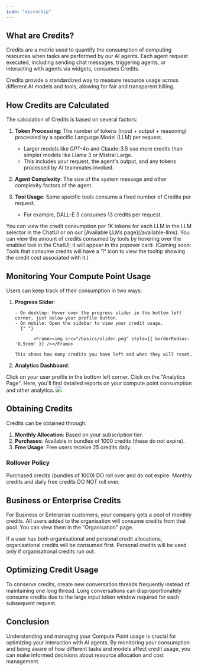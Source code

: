 ```yaml
---
icon: "microchip"
---
```


## What are Credits?

Credits are a metric used to quantify the consumption of computing resources when tasks are performed by our AI agents. Each agent request executed, including sending chat messages, triggering agents, or interacting with agents via widgets, consumes Credits.

<Info>
  Credits provide a standardized way to measure resource usage across different
  AI models and tools, allowing for fair and transparent billing.
</Info>

## How Credits are Calculated

The calculation of Credits is based on several factors:

1. **Token Processing**: The number of tokens (input + output + reasoning) processed by a specific Language Model (LLM) per request.

   - Larger models like GPT-4o and Claude-3.5 use more credits than simpler models like Llama 3 or Mistral Large.
   - This includes your request, the agent's output, and any tokens processed by AI teammates invoked.

2. **Agent Complexity**: The size of the system message and other complexity factors of the agent.

3. **Tool Usage**: Some specific tools consume a fixed number of Credits per request.
   - For example, DALL-E 3 consumes 13 credits per request.

<Note>
  You can view the credit consumption per 1K tokens for each LLM in the LLM
  selector in the ChatUI or on our [Available LLMs page](/available-llms).
</Note>

<Note>
  You can view the amount of credits consumed by tools by hovering over the
  enabled tool in the ChatUI; it will appear in the popover card. (Coming soon:
  Tools that consume credits will have a '?' icon to view the tooltip showing
  the credit cost associated with it.)
</Note>

## Monitoring Your Compute Point Usage

Users can keep track of their consumption in two ways:

1.  **Progress Slider**:

        - On desktop: Hover over the progress slider in the bottom left corner, just below your profile button.
        - On mobile: Open the sidebar to view your credit usage.
          {" "}

               <Frame><img src="/basics/slider.png" style={{ borderRadius: '0.5rem' }} /></Frame>

        This shows how many credits you have left and when they will reset.

2.  **Analytics Dashboard**:

<Steps>
  <Step title="Access User Profile">
    Click on your user profile in the bottom left corner.
  </Step>
  <Step title="Navigate">Click on the "Analytics Page".</Step>
  <Step title="View Reports">
    Here, you'll find detailed reports on your compute point consumption and
    other analytics.
    <Frame>
      <img src="/basics/credit-usage.png" style={{ borderRadius: "0.5rem" }} />
    </Frame>
  </Step>
</Steps>

## Obtaining Credits

Credits can be obtained through:

1. **Monthly Allocation**: Based on your subscription tier.
2. **Purchases**: Available in bundles of 1000 credits (these do not expire).
3. **Free Usage**: Free users receive 25 credits daily.

### Rollover Policy

<Check>
  Purchased credits (bundles of 1000) DO roll over and do not expire.
</Check>
<Warning>Monthly credits and daily free credits DO NOT roll over.</Warning>

## Business or Enterprise Credits

For Business or Enterprise customers, your company gets a pool of monthly credits. All users added to the organisation will consume credits from that pool. You can view them in the "Organisation" page.

<Note>
  If a user has both organisational and personal credit allocations,
  organisational credits will be consumed first. Personal credits will be used
  only if organisational credits run out.
</Note>

## Optimizing Credit Usage

<Tip>
  To conserve credits, create new conversation threads frequently instead of
  maintaining one long thread. Long conversations can disproportionately consume
  credits due to the large input token window required for each subsequent
  request.
</Tip>

## Conclusion

Understanding and managing your Compute Point usage is crucial for optimizing your interaction with AI agents. By monitoring your consumption and being aware of how different tasks and models affect credit usage, you can make informed decisions about resource allocation and cost management.
